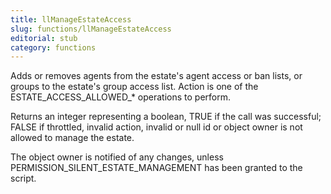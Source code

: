 ```yaml
---
title: llManageEstateAccess
slug: functions/llManageEstateAccess
editorial: stub
category: functions
---
```


<LSLFunction name="llManageEstateAccess"/>

Adds or removes agents from the estate's agent access or ban lists, or groups to the estate's group access list. Action is one of the ESTATE_ACCESS_ALLOWED_* operations to perform.

Returns an integer representing a boolean, TRUE if the call was successful; FALSE if throttled, invalid action, invalid or null id or object owner is not allowed to manage the estate.

The object owner is notified of any changes, unless PERMISSION_SILENT_ESTATE_MANAGEMENT has been granted to the script.
